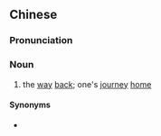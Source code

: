 {{also|归途}}
==Chinese==
{{zh-forms|s=归途}}

===Pronunciation===
{{zh-pron
|m=guītú
|c=gwai1 tou4
|cat=n
}}

===Noun===
{{zh-noun}}

# the [[way]] [[back]]; one's [[journey]] [[home]]

====Synonyms====
* {{zh-l|歸程}}